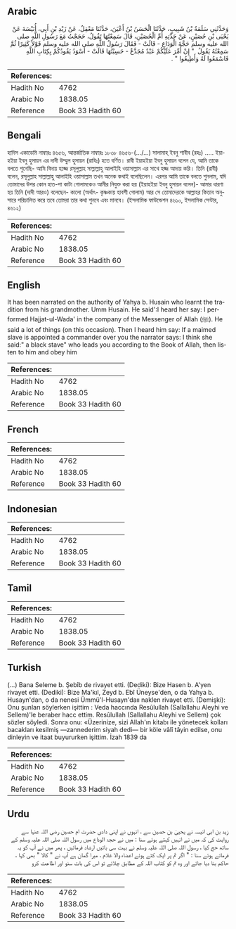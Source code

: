 ## Arabic


<div dir="rtl" lang="ar" style={{fontSize:'larger',backgroundColor:'#f8f9fa',padding:20}}>
وَحَدَّثَنِي سَلَمَةُ بْنُ شَبِيبٍ، حَدَّثَنَا الْحَسَنُ بْنُ أَعْيَنَ، حَدَّثَنَا مَعْقِلٌ، عَنْ زَيْدِ بْنِ أَبِي، أُنَيْسَةَ عَنْ يَحْيَى بْنِ حُصَيْنٍ، عَنْ جَدَّتِهِ أُمِّ الْحُصَيْنِ، قَالَ سَمِعْتُهَا تَقُولُ، حَجَجْتُ مَعَ رَسُولِ اللَّهِ صلى الله عليه وسلم حَجَّةَ الْوَدَاعِ - قَالَتْ - فَقَالَ رَسُولُ اللَّهِ صلى الله عليه وسلم قَوْلاً كَثِيرًا ثُمَّ سَمِعْتُهُ يَقُولُ ‏ "‏ إِنْ أُمِّرَ عَلَيْكُمْ عَبْدٌ مُجَدَّعٌ - حَسِبْتُهَا قَالَتْ - أَسْوَدُ يَقُودُكُمْ بِكِتَابِ اللَّهِ فَاسْمَعُوا لَهُ وَأَطِيعُوا ‏"‏ ‏.‏
</div>
<div style={{backgroundColor:'#f8f9fa',padding:20, marginBottom: 10}}><table> <thead> <tr> <th>References:</th> <th></th> </tr> </thead> <tbody><tr><td>Hadith No</td><td>4762</td></tr><tr><td>Arabic No</td><td>1838.05</td></tr><tr><td>Reference</td><td>Book 33 Hadith 60</td></tr></tbody></table></div>

## Bengali


<div dir="ltr" lang="bn" style={{fontSize:'larger',backgroundColor:'#f8f9fa',padding:20}}>
হাদিস একাডেমি নাম্বারঃ ৪৬৫৬, আন্তর্জাতিক নাম্বারঃ ১৮৩৮ ৪৬৫৬-(.../...) সালামাহ্ ইবনু শাবীব (রহঃ) ..... ইয়াহইয়া ইবনু হুসায়ন এর দাদী উম্মুল হুসায়ন (রাযিঃ) হতে বর্ণিত। রাবী ইয়াহইয়া ইবনু হুসায়ন বলেন যে, আমি তাকে বলতে শুনেছি- আমি বিদায় হজ্জে রসূলুল্লাহ সাল্লাল্লাহু আলাইহি ওয়াসাল্লাম এর সাথে হজ্জ আদায় করি। তিনি (রাবী) বলেন, রসূলুল্লাহ সাল্লাল্লাহু আলাইহি ওয়াসাল্লাম তখন অনেক কথাই বলেছিলেন। এরপর আমি তাকে বলতে শুনলাম, যদি তোমাদের উপর কোন হাত-পা কাটা গোলামকেও আমীর নিযুক্ত করা হয় (ইয়াহইয়া ইবনু হুসায়ন বলেন)- আমার ধারণা হয় তিনি (দাদী আরও) বলেছেন- কালো (অর্থাৎ- কৃষ্ণকায় হাবশী গোলাম) আর সে তোমাদেরকে আল্লাহর কিতাব অনুসারে পরিচালিত করে তবে তোমরা তার কথা শুনবে এবং মানবে। (ইসলামিক ফাউন্ডেশন ৪৬১০, ইসলামিক সেন্টার, ৪৬১২)
</div>
<div style={{backgroundColor:'#f8f9fa',padding:20, marginBottom: 10}}><table> <thead> <tr> <th>References:</th> <th></th> </tr> </thead> <tbody><tr><td>Hadith No</td><td>4762</td></tr><tr><td>Arabic No</td><td>1838.05</td></tr><tr><td>Reference</td><td>Book 33 Hadith 60</td></tr></tbody></table></div>

## English


<div dir="ltr" lang="en" style={{fontSize:'larger',backgroundColor:'#f8f9fa',padding:20}}>
It has been narrated on the authority of Yahya b. Husain who learnt the tradition from his grandmother. Umm Husain. He said':I heard her say: I performed Hajjat-ul-Wada' in the company of the Messenger of Allah (ﷺ). He said a lot of things (on this occasion). Then I heard him say: If a maimed slave is appointed a commander over you the narrator says: I think she said:" a black stave" who leads you according to the Book of Allah, then listen to him and obey him
</div>
<div style={{backgroundColor:'#f8f9fa',padding:20, marginBottom: 10}}><table> <thead> <tr> <th>References:</th> <th></th> </tr> </thead> <tbody><tr><td>Hadith No</td><td>4762</td></tr><tr><td>Arabic No</td><td>1838.05</td></tr><tr><td>Reference</td><td>Book 33 Hadith 60</td></tr></tbody></table></div>

## French


<div dir="ltr" lang="fr" style={{fontSize:'larger',backgroundColor:'#f8f9fa',padding:20}}>

</div>
<div style={{backgroundColor:'#f8f9fa',padding:20, marginBottom: 10}}><table> <thead> <tr> <th>References:</th> <th></th> </tr> </thead> <tbody><tr><td>Hadith No</td><td>4762</td></tr><tr><td>Arabic No</td><td>1838.05</td></tr><tr><td>Reference</td><td>Book 33 Hadith 60</td></tr></tbody></table></div>

## Indonesian


<div dir="ltr" lang="id" style={{fontSize:'larger',backgroundColor:'#f8f9fa',padding:20}}>

</div>
<div style={{backgroundColor:'#f8f9fa',padding:20, marginBottom: 10}}><table> <thead> <tr> <th>References:</th> <th></th> </tr> </thead> <tbody><tr><td>Hadith No</td><td>4762</td></tr><tr><td>Arabic No</td><td>1838.05</td></tr><tr><td>Reference</td><td>Book 33 Hadith 60</td></tr></tbody></table></div>

## Tamil


<div dir="ltr" lang="ta" style={{fontSize:'larger',backgroundColor:'#f8f9fa',padding:20}}>

</div>
<div style={{backgroundColor:'#f8f9fa',padding:20, marginBottom: 10}}><table> <thead> <tr> <th>References:</th> <th></th> </tr> </thead> <tbody><tr><td>Hadith No</td><td>4762</td></tr><tr><td>Arabic No</td><td>1838.05</td></tr><tr><td>Reference</td><td>Book 33 Hadith 60</td></tr></tbody></table></div>

## Turkish


<div dir="ltr" lang="tr" style={{fontSize:'larger',backgroundColor:'#f8f9fa',padding:20}}>
(…) Bana Seleme b. Şebîb de rivayet etti. (Dediki): Bize Hasen b. A'yen rivayet etti. (Dediki): Bize Ma'kıl, Zeyd b. Ebî Üneyse'den, o da Yahya b. Husayn'dan, o da nenesi Ümmü'l-Husayn'daıı naklen rivayet etti. (Demişki): Onu şunları söylerken işittim : Veda haccında Resûlullah (Sallallahu Aleyhi ve Sellem)'le beraber hacc ettim. Resûlullah (Sallallahu Aleyhi ve Sellem) çok sözler söyledi. Sonra onu: «Üzerinize, sizi Allah'ın kitabı ile yönetecek kolları bacakları kesilmiş —zannederim siyah dedi— bir köle vâlî tâyin edilse, onu dinleyin ve itaat buyururken işittim. İzah 1839 da
</div>
<div style={{backgroundColor:'#f8f9fa',padding:20, marginBottom: 10}}><table> <thead> <tr> <th>References:</th> <th></th> </tr> </thead> <tbody><tr><td>Hadith No</td><td>4762</td></tr><tr><td>Arabic No</td><td>1838.05</td></tr><tr><td>Reference</td><td>Book 33 Hadith 60</td></tr></tbody></table></div>

## Urdu


<div dir="rtl" lang="ur" style={{fontSize:'larger',backgroundColor:'#f8f9fa',padding:20}}>
زید بن ابی انیسہ نے یحییٰ بن حصین سے ، انہوں نے اپنی دادی حضرت ام حصین رضی اللہ عنہا سے روایت کی کہ میں نے انہیں کہتے ہوئے سنا : میں نے حجۃ الوداع میں رسول اللہ صلی اللہ علیہ وسلم کے ساتھ حج کیا ، رسول اللہ صلی اللہ علیہ وسلم نے بہت سی باتیں ارشاد فرمائیں ، پھر میں نے آپ کو یہ فرماتے ہوئے سنا : " اگر تم پر ایک کٹے ہوئے اعضاء والا غلام ، میرا گمان ہے آپ نے " کالا " بھی کہا ، حاکم بنا دیا جائے اور وہ تم کو کتاب اللہ کے مطابق چلائے تو اس کی بات سنو اور اطاعت کرو
</div>
<div style={{backgroundColor:'#f8f9fa',padding:20, marginBottom: 10}}><table> <thead> <tr> <th>References:</th> <th></th> </tr> </thead> <tbody><tr><td>Hadith No</td><td>4762</td></tr><tr><td>Arabic No</td><td>1838.05</td></tr><tr><td>Reference</td><td>Book 33 Hadith 60</td></tr></tbody></table></div>